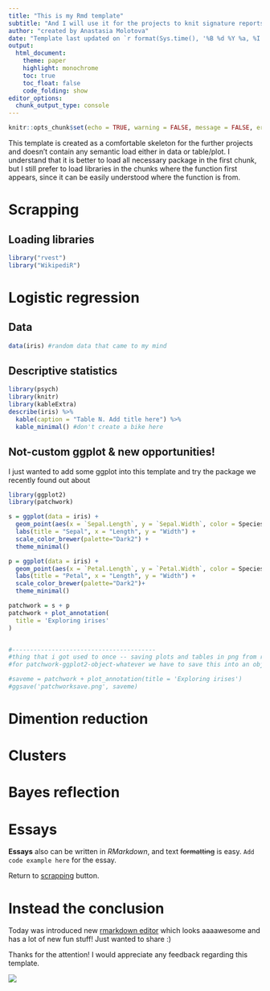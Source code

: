 ```yaml
---
title: "This is my Rmd template"
subtitle: "And I will use it for the projects to knit signature reports"
author: "created by Anastasia Molotova"
date: "Template last updated on `r format(Sys.time(), '%B %d %Y %a, %I:%M %p')`"
output: 
  html_document:
    theme: paper
    highlight: monochrome
    toc: true
    toc_float: false
    code_folding: show
editor_options: 
  chunk_output_type: console
---
```


```r
knitr::opts_chunk$set(echo = TRUE, warning = FALSE, message = FALSE, error = FALSE)
```

This template is created as a comfortable skeleton for the further projects and doesn't contain any semantic load either in data or table/plot. I understand that it is better to load all necessary package in the first chunk, but I still prefer to load libraries in the chunks where the function first appears, since it can be easily understood where the function is from.

# Scrapping {#anchor} 

## Loading libraries

```r
library("rvest")
library("WikipediR")
```

# Logistic regression

## Data

```r
data(iris) #random data that came to my mind
```

## Descriptive statistics

```r
library(psych)
library(knitr)
library(kableExtra)
describe(iris) %>% 
  kable(caption = "Table N. Add title here") %>% 
  kable_minimal() #don't create a bike here
```

## Not-custom ggplot & new opportunities!

I just wanted to add some ggplot into this template and try the package we recently found out about

```r
library(ggplot2)
library(patchwork)

s = ggplot(data = iris) +
  geom_point(aes(x = `Sepal.Length`, y = `Sepal.Width`, color = Species), show.legend = FALSE) +
  labs(title = "Sepal", x = "Length", y = "Width") +
  scale_color_brewer(palette="Dark2") +
  theme_minimal()

p = ggplot(data = iris) +
  geom_point(aes(x = `Petal.Length`, y = `Petal.Width`, color = Species)) +  
  labs(title = "Petal", x = "Length", y = "Width") +
  scale_color_brewer(palette="Dark2")+
  theme_minimal()

patchwork = s + p
patchwork + plot_annotation(
  title = 'Exploring irises'
)


#----------------------------------------
#thing that i got used to once -- saving plots and tables in png from r
#for patchwork-ggplot2-object-whatever we have to save this into an object and pass it:

#saveme = patchwork + plot_annotation(title = 'Exploring irises')
#ggsave('patchworksave.png', saveme)
```

<!-- During the work i accidentally pressed some buttons, didn't realized and this thing appeared. Never used it before and goggled that this is text comments and won't appear in html  -->

# Dimention reduction

# Clusters

# Bayes reflection

# Essays

**Essays** also can be written in *RMarkdown*, and text ~~formatting~~ is easy. `Add code example here` for the essay. 

Return to [scrapping](#anchor) button.

# Instead the conclusion

Today was introduced new [rmarkdown editor](https://blog.rstudio.com/2020/09/30/rstudio-v1-4-preview-visual-markdown-editing/) which looks aaaawesome and has a lot of new fun stuff! Just wanted to share :)

Thanks for the attention! I would appreciate any feedback regarding this template. 

![](https://scontent-arn2-2.xx.fbcdn.net/v/t1.0-9/s960x960/36386182_1939759652742983_7193448983845404672_o.png?_nc_cat=108&_nc_sid=8024bb&_nc_ohc=GlhTsLzxWmwAX8a-_He&_nc_ht=scontent-arn2-2.xx&oh=90e4b699749b8564137050a425887a60&oe=5F99883A) 
